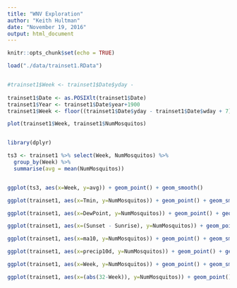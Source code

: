 ```yaml
---
title: "WNV Exploration"
author: "Keith Hultman"
date: "November 19, 2016"
output: html_document
---
```


```r
knitr::opts_chunk$set(echo = TRUE)
```

```r
load("./data/trainset1.RData")


#trainset1$Week <- trainset1$Date$yday -
  
trainset1$Date <- as.POSIXlt(trainset1$Date)
trainset1$Year <- trainset1$Date$year+1900
trainset1$Week <- floor((trainset1$Date$yday - trainset1$Date$wday + 7) /7)

plot(trainset1$Week, trainset1$NumMosquitos)


library(dplyr)

ts3 <- trainset1 %>% select(Week, NumMosquitos) %>%
  group_by(Week) %>%
  summarise(avg = mean(NumMosquitos)) 


ggplot(ts3, aes(x=Week, y=avg)) + geom_point() + geom_smooth()

ggplot(trainset1, aes(x=Tmin, y=NumMosquitos)) + geom_point() + geom_smooth(method = lm)

ggplot(trainset1, aes(x=DewPoint, y=NumMosquitos)) + geom_point() + geom_smooth(method = lm)

ggplot(trainset1, aes(x=(Sunset - Sunrise), y=NumMosquitos)) + geom_point() + geom_smooth(method = lm)

ggplot(trainset1, aes(x=ma10, y=NumMosquitos)) + geom_point() + geom_smooth(method = lm)

ggplot(trainset1, aes(x=precip10d, y=NumMosquitos)) + geom_point() + geom_smooth(method = lm)

ggplot(trainset1, aes(x=Week, y=NumMosquitos)) + geom_point() + geom_smooth()

ggplot(trainset1, aes(x=(abs(32-Week)), y=NumMosquitos)) + geom_point() + geom_smooth(method = lm)

```